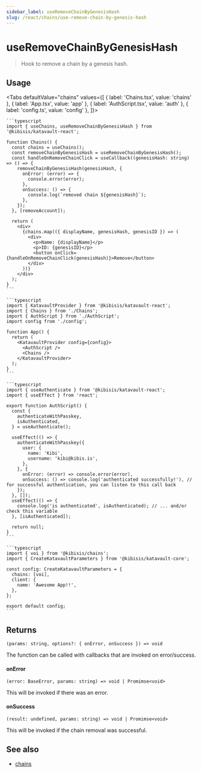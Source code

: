 ```yaml
---
sidebar_label: useRemoveChainByGenesisHash
slug: /react/chains/use-remove-chain-by-genesis-hash
---
```



# useRemoveChainByGenesisHash

> Hook to remove a chain by a genesis hash.

<SectionBreak />

## Usage

<Tabs
  defaultValue="chains"
  values={[
    { label: 'Chains.tsx', value: 'chains' },
    { label: 'App.tsx', value: 'app' },
    { label: 'AuthScript.tsx', value: 'auth' },
    { label: 'config.ts', value: 'config' },
  ]}>
  <TabItem value="chains">

    ```typescript
    import { useChains, useRemoveChainByGenesisHash } from '@kibisis/katavault-react';

    function Chains() {
      const chains = useChains();
      const removeChainByGenesisHash = useRemoveChainByGenesisHash();
      const handleOnRemoveChainClick = useCallback((genesisHash: string) => () => {
        removeChainByGenesisHash(genesisHash, {
          onError: (error) => {
            console.error(error);
          },
          onSuccess: () => {
            console.log(`removed chain ${genesisHash}`);
          },
        });
      }, [removeAccount]);

      return (
        <div>
          {chains.map(({ displayName, genesisHash, genesisID }) => (
            <div>
              <p>Name: {displayName}</p>
              <p>ID: {genesisID}</p>
              <button onClick={handleOnRemoveChainClick(genesisHash)}>Remove</button>
            </div>
          ))}
        </div>
      );
    }
    ```

  </TabItem>
  <TabItem value="app">

    ```typescript
    import { KatavaultProvider } from '@kibisis/katavault-react';
    import { Chains } from './Chains';
    import { AuthScript } from './AuthScript';
    import config from './config';

    function App() {
      return (
        <KatavaultProvider config={config}>
          <AuthScript />
          <Chains />
        </KatavaultProvider>
      );
    }
    ```

  </TabItem>
  <TabItem value="auth">

    ```typescript
    import { useAuthenticate } from '@kibisis/katavault-react';
    import { useEffect } from 'react';

    export function AuthScript() {
      const {
        authenticateWithPasskey,
        isAuthenticated,
      } = useAuthenticate();

      useEffect(() => {
        authenticateWithPasskey({
          user: {
            name: 'Kibi',
            username: 'kibi@kibis.is',
          },
        }, {
          onError: (error) => console.error(error),
          onSuccess: () => console.log('authenticated successfully!'), // for successful authentication, you can listen to this call back
        });
      }, []);
      useEffect(() => {
        console.log('is authenticated', isAuthenticated); // ... and/or check this variable
      }, [isAuthenticated]);

      return null;
    }
    ```

  </TabItem>
  <TabItem value="config">

    ```typescript
    import { voi } from '@kibisis/chains';
    import { CreateKatavaultParameters } from '@kibisis/katavault-core';

    const config: CreateKatavaultParameters = {
      chains: [voi],
      client: {
        name: 'Awesome App!!',
      },
    };

    export default config;
    ```

  </TabItem>
</Tabs>

<SectionBreak />

## Returns

`(params: string, options?: { onError, onSuccess }) => void`

The function can be called with callbacks that are invoked on error/success.

#### onError

`(error: BaseError, params: string) => void | Promimse<void>`

This will be invoked if there was an error.

#### onSuccess

`(result: undefined, params: string) => void | Promimse<void>`

This will be invoked if the chain removal was successful.

## See also

* [chains](02-core/04-chains/03-remove-chain-by-genesis-hash.mdx)
